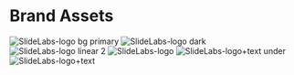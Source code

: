 

<HeroPattern />

# Brand Assets

![SlideLabs-logo bg primary](/images/SlideLabs-logo-bg-primary.png)
![SlideLabs-logo dark](/images/SlideLabs-logo-dark.png)
![SlideLabs-logo linear 2](/images/SlideLabs-logo-linear.png)
![SlideLabs-logo](/images/SlideLabs-logo.png)
![SlideLabs-logo+text under](/images/SlideLabs-logo+text-under.png)
![SlideLabs-logo+text](/images/SlideLabs-logo+text.png)
